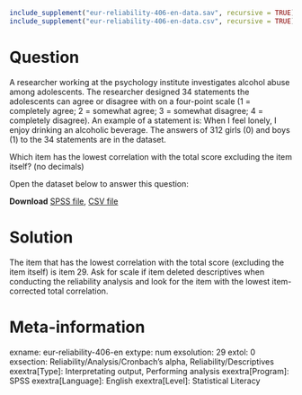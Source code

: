 ```{r, echo = FALSE, results = "hide"}
include_supplement("eur-reliability-406-en-data.sav", recursive = TRUE)
include_supplement("eur-reliability-406-en-data.csv", recursive = TRUE)
```

Question
========
A researcher working at the psychology institute investigates alcohol abuse among adolescents. The researcher designed 34 statements the adolescents can agree or disagree with on a four-point scale (1 = completely agree; 2 = somewhat agree; 3 = somewhat disagree; 4 = completely disagree). An example of a statement is: When I feel lonely, I enjoy drinking an alcoholic beverage. The answers of 312 girls (0) and boys (1) to the 34 statements are in the dataset. 

Which item has the lowest correlation with the total score excluding the item itself? (no decimals)

Open the dataset below to answer this question:

**Download** [SPSS file](eur-reliability-406-en-data.sav), [CSV file](eur-reliability-406-en-data.csv)


Solution
========
The item that has the lowest correlation with the total score (excluding the item itself) is item 29. Ask for scale if item deleted descriptives when conducting the reliability analysis and look for the item with the lowest item-corrected total correlation.


Meta-information
================
exname: eur-reliability-406-en
extype: num
exsolution: 29
extol: 0
exsection: Reliability/Analysis/Cronbach's alpha, Reliability/Descriptives
exextra[Type]: Interpretating output, Performing analysis
exextra[Program]: SPSS
exextra[Language]: English
exextra[Level]: Statistical Literacy